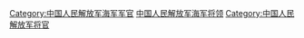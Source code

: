 [[Category:中国人民解放军海军军官|Category:中国人民解放军海军军官]]
[[Category:中国人民解放军海军将领|]]
[[Category:中国人民解放军将官|Category:中国人民解放军将官]]